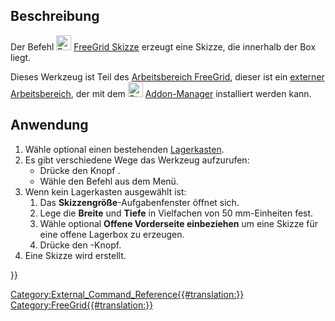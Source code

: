 <languages/>

{{Docnav
|[[FreeGrid_StorageGrid/de|LagerGitter]]
|
|[[FreeGrid_Workbench/de|FreeGrid]]
|IconL=FreeGrid_StorageGrid.svg
|IconR=
|IconC=FreeGridWorkbench.svg
}}

{{GuiCommand/de
|Name=FreeGrid Sketch
|Name/de=FreeGrid Skizze
|MenuLocation=FreeeGrid → Skizze
|Workbenches=[[FreeGrid_Workbench/de|FreeGrid]]
|Version=
|SeeAlso=
}}

<span id="Description"></span>
==Beschreibung==

Der Befehl [[Image:FreeGrid_Sketch.svg|24px]] [[FreeGrid_Sketch/de|FreeGrid Skizze]] erzeugt eine Skizze, die innerhalb der Box liegt.

Dieses Werkzeug ist Teil des  [[FreeGrid_Workbench/de|Arbeitsbereich FreeGrid]], dieser ist ein [[External_workbenches/de|externer Arbeitsbereich]], der mit dem [[Image:Std_AddonMgr.svg|24px]] [[Std_AddonMgr/de|Addon-Manager]] installiert werden kann.

<span id="Usage"></span>
==Anwendung==

# Wähle optional einen bestehenden [[FreeGrid_StorageBox/de|Lagerkasten]].
# Es gibt verschiedene Wege das Werkzeug aufzurufen:
#* Drücke den Knopf {{Button|[[Image:FreeGrid_Sketch.svg|16px]] [[FreeGrid_Sketch/de|Skizze]]}}.
#* Wähle den Befehl {{MenuCommand|FreeGrid → [[Image:FreeGrid_Sketch.svg|16px]] Skizze}} aus dem Menü.
# Wenn kein Lagerkasten ausgewählt ist:
## Das '''Skizzengröße'''-Aufgabenfenster öffnet sich.
## Lege die '''Breite''' und '''Tiefe''' in Vielfachen von 50 mm-Einheiten fest.
## Wähle optional '''Offene Vorderseite einbeziehen''' um eine Skizze für eine offene Lagerbox zu erzeugen.
## Drücke den {{Button|OK}}-Knopf.
# Eine Skizze wird erstellt.


{{Docnav
|[[FreeGrid_StorageGrid/de|LagerGitter]]
|
|[[FreeGrid_Workbench/de|FreeGrid]]
|IconL=FreeGrid_StorageGrid.svg
|IconR=
|IconC=FreeGridWorkbench.svg
}}

[[Category:External_Command_Reference{{#translation:}}]]
[[Category:FreeGrid{{#translation:}}]]
{{Userdocnavi{{#translation:}}}}